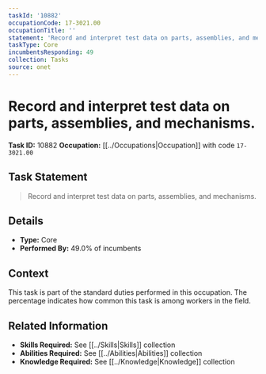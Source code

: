 ```yaml
---
taskId: '10882'
occupationCode: 17-3021.00
occupationTitle: ''
statement: 'Record and interpret test data on parts, assemblies, and mechanisms.'
taskType: Core
incumbentsResponding: 49
collection: Tasks
source: onet
---
```

# Record and interpret test data on parts, assemblies, and mechanisms.

**Task ID:** 10882
**Occupation:** [[../Occupations|Occupation]] with code `17-3021.00`

## Task Statement

> Record and interpret test data on parts, assemblies, and mechanisms.

## Details

- **Type:** Core
- **Performed By:** 49.0% of incumbents

## Context

This task is part of the standard duties performed in this occupation. The percentage indicates how common this task is among workers in the field.

## Related Information

- **Skills Required:** See [[../Skills|Skills]] collection
- **Abilities Required:** See [[../Abilities|Abilities]] collection
- **Knowledge Required:** See [[../Knowledge|Knowledge]] collection
